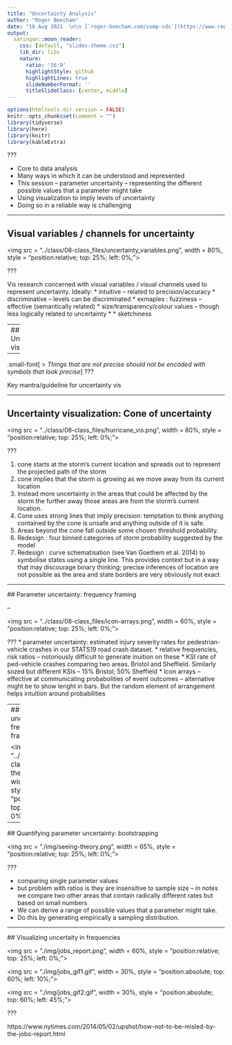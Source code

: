 ```yaml
---
title: "Uncertainty Analysis"
author: "Roger Beecham"
date: "18 Aug 2021  \n\n [`roger-beecham.com/comp-sds`](https://www.roger-beecham.com/comp-sds/)"
output:
  xaringan::moon_reader:
    css: [default, "slides-theme.css"]
    lib_dir: libs
    nature:
      ratio: '16:9'
      highlightStyle: github
      highlightLines: true
      slideNumberFormat: ''
      titleSlideClass: [center, middle]
---
```


```r
options(htmltools.dir.version = FALSE)
knitr::opts_chunk$set(comment = "")
library(tidyverse)
library(here)
library(knitr)
library(kableExtra)
```

???

* Core to data analysis
* Many ways in which it can be understood and represented
* This session -- parameter uncertainty -- representing the different possible values that a parameter might take
* Using visualization to imply levels of uncertainty
* Doing so in a reliable way is challenging

---

## Visual variables / channels for uncertainty

<img src = "../class/08-class_files/uncertainty_variables.png", width = 80%, style = "position:relative; top: 25%; left: 0%;"></img>


???

Vis research concerned with visual variables / visual channels used to represent uncertainty.
Ideally:
* intuitive -- related to precision/accuracy
* discriminative -- levels can be discriminated
* exmaples : fuzziness -- effective (semantically related)
* size/transparency/colour values -- though less logically related to uncertainty
* * sketchiness


---
## Uncertainty visualization

--

.small-font[
> *Things that are not precise should not be encoded with symbols that look precise*
]
???

Key mantra/guideline for uncertainty vis

---

## Uncertainty visualization: Cone of uncertainty


<img src = "../class/08-class_files/hurricane_vis.png", width = 80%, style = "position:relative; top: 25%; left: 0%;"></img>


???

1. cone starts at the storm’s current location and spreads out to represent the projected path of the storm
2.  cone implies that the storm is growing as we move away from its current location
3.  Instead more uncertainty in the areas that could be affected by the storm the further away those areas are from the storm’s current location.
4.  Cone uses strong lines that imply precision: temptation to think anything contained by the cone is unsafe and anything outside of it is safe.
5.  Areas beyond the cone fall outside some chosen threshold probability.
6. Redesign : four binned categories of storm probability suggested by the model
7. Redesign : curve schematisation (see Van Goethem et al. 2014) to symbolise states using a single line. This provides context but in a way that may discourage binary thinking; precise inferences of location are not possible as the area and state borders are very obviously not exact



---

## Parameter uncertainty: frequency framing

--

<img src = "../class/08-class_files/icon-arrays.png", width = 60%, style = "position:relative; top: 25%; left: 0%;"></img>

???
* parameter uncertainty: estimated injury severity rates for pedestrian-vehicle crashes in our STATS19 road crash dataset.
* relative frequencies, risk ratios -- notoriously difficult to generate inuition on these
* KSI rate of ped-vehicle crashes comparing two areas. Bristol and Sheffield. Similarly sozed but different KSIs -- 15% Bristol; 50% Sheffield
* Icon arrays -- effective at communicating probabolities of event outcomes -- alternative might be to show lenght in bars. But the random element of arrangement helps intuition around probabilities

---
## Parameter uncertainty: frequency framing

<img src = "../class/08-class_files/risk-theatre.jpg", width = 70%, style = "position:relative; top: 25%; left: 0%;"></img>

---

## Quantifying parameter uncertainty: bootstrapping

<img src = "./img/seeing-theory.png", width = 65%, style = "position:relative; top: 25%; left: 0%;"></img>


???

* comparing single parameter values
* but problem with ratios is they are insensitive to sample size -- in notes we compare two other areas that contain radically different rates but based on small numbers
* We can derive a range of possible values that a parameter might take.
* Do this by generating empirically a sampling distribution.

---

## Visualizing uncertaity in frequencies


<img src = "./img/jobs_report.png", width = 60%, style = "position:relative; top: 25%; left: 0%;"></img>

<img src = "./img/jobs_gif1.gif", width = 30%, style = "position:absolute; top: 60%; left: 10%;"></img>

<img src = "./img/jobs_gif2.gif", width = 30%, style = "position:absolute; top: 60%; left: 45%;"></img>


???

https://www.nytimes.com/2014/05/02/upshot/how-not-to-be-misled-by-the-jobs-report.html
